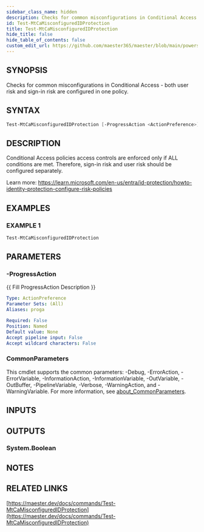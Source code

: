 ```yaml
---
sidebar_class_name: hidden
description: Checks for common misconfigurations in Conditional Access - both user risk and sign-in risk are configured in one policy.
id: Test-MtCaMisconfiguredIDProtection
title: Test-MtCaMisconfiguredIDProtection
hide_title: false
hide_table_of_contents: false
custom_edit_url: https://github.com/maester365/maester/blob/main/powershell/public/Test-MtCaMisconfiguredIDProtection.ps1
---
```


## SYNOPSIS

Checks for common misconfigurations in Conditional Access - both user risk and sign-in risk are configured in one policy.

## SYNTAX

```powershell
Test-MtCaMisconfiguredIDProtection [-ProgressAction <ActionPreference>] [<CommonParameters>]
```

## DESCRIPTION

Conditional Access policies access controls are enforced only if ALL conditions are met.
Therefore, sign-in risk and user risk should be configured separately.

  Learn more:
  https://learn.microsoft.com/en-us/entra/id-protection/howto-identity-protection-configure-risk-policies

## EXAMPLES

### EXAMPLE 1

```powershell
Test-MtCaMisconfiguredIDProtection
```

## PARAMETERS

### -ProgressAction

\{\{ Fill ProgressAction Description \}\}

```yaml
Type: ActionPreference
Parameter Sets: (All)
Aliases: proga

Required: False
Position: Named
Default value: None
Accept pipeline input: False
Accept wildcard characters: False
```

### CommonParameters

This cmdlet supports the common parameters: -Debug, -ErrorAction, -ErrorVariable, -InformationAction, -InformationVariable, -OutVariable, -OutBuffer, -PipelineVariable, -Verbose, -WarningAction, and -WarningVariable. For more information, see [about_CommonParameters](http://go.microsoft.com/fwlink/?LinkID=113216).

## INPUTS

## OUTPUTS

### System.Boolean

## NOTES

## RELATED LINKS

[https://maester.dev/docs/commands/Test-MtCaMisconfiguredIDProtection](https://maester.dev/docs/commands/Test-MtCaMisconfiguredIDProtection)
